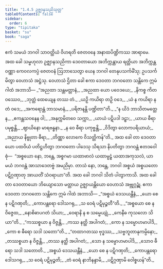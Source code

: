```yaml
---
title: "1.4.5 ဥဇ္ဈာနသညိသုတ္တ"
tableOfContents: false
sidebar:
  order: 6
type: "tipitaka"
basket: "su"
book: "saga"
---
```



<DynamicBreadcrumb />

<Division number="35" book="saga">

<Paragraph number="188" book="saga">
ဧကံ သမယံ ဘဂဝါ သာဝတ္ထိယံ ဝိဟရတိ ဇေတဝနေ အနာထပိဏ္ဍိကဿ အာရာမေ. အထ ခေါ သမ္ဗဟုလာ ဥဇ္ဈာနသညိကာ ဒေဝတာယော အဘိက္ကန္တာယ ရတ္တိယာ အဘိက္ကန္တဝဏ္ဏာ ကေဝလကပ္ပံ ဇေတဝနံ ဩဘာသေတွာ ယေန ဘဂဝါ တေနုပသင်္ကမိံသု; ဥပသင်္ကမိတွာ ဝေဟာသံ အဋ္ဌံသု. ဝေဟာသံ ဌိတာ ခေါ ဧကာ ဒေဝတာ ဘဂဝတော သန္တိကေ ဣမံ ဂါထံ အဘာသိ—
</Paragraph>

<Paragraph number="189" type="verses" book="saga">
_“အညထာ သန္တမတ္တာနံ,_  
_အညထာ ယော ပဝေဒယေ;_  
_နိကစ္စ ကိတဝဿေဝ,_  
_ဘုတ္တံ ထေယျေန တဿ တံ._  

</Paragraph>

<Paragraph number="190" type="verses" book="saga">
_ယဉှိ ကယိရာ တဉှိ ဝဒေ,_  
_ယံ န ကယိရာ န တံ ဝဒေ;_  
_အကရောန္တံ ဘာသမာနံ,_  
_ပရိဇာနန္တိ ပဏ္ဍိတာ”တိ._  

</Paragraph>

<Paragraph number="191" type="verses" book="saga">
_“န ယိဒံ ဘာသိတမတ္တေန,_  
_ဧကန္တသဝနေန ဝါ;_  
_အနုက္ကမိတဝေ သက္ကာ,_  
_ယာယံ ပဋိပဒါ ဒဠှာ;_  
_ယာယ ဓီရာ ပမုစ္စန္တိ,_  
_ဈာယိနော မာရဗန္ဓနာ._  

</Paragraph>

<Paragraph number="192" type="verses" book="saga">
_န ဝေ ဓီရာ ပကုဗ္ဗန္တိ,_  
_ဝိဒိတွာ လောကပရိယာယံ;_  
_အညာယ နိဗ္ဗုတာ ဓီရာ,_  
_တိဏ္ဏာ လောကေ ဝိသတ္တိကန်”တိ._  

</Paragraph>

<Paragraph number="193" book="saga">
အထ ခေါ တာ ဒေဝတာယော ပထဝိယံ ပတိဋ္ဌဟိတွာ ဘဂဝတော ပါဒေသု သိရသာ နိပတိတွာ ဘဂဝန္တံ ဧတဒဝေါစုံ—  “အစ္စယော နော, ဘန္တေ, အစ္စဂမာ ယထာဗာလံ ယထာမူဠှံ ယထာအကုသလံ, ယာ မယံ ဘဂဝန္တံ အာသာဒေတဗ္ဗံ အမညိမှာ. တာသံ နော, ဘန္တေ, ဘဂဝါ အစ္စယံ အစ္စယတော ပဋိဂ္ဂဏှာတု အာယတိံ သံဝရာယာ”တိ. အထ ခေါ ဘဂဝါ သိတံ ပါတွာကာသိ. အထ ခေါ တာ ဒေဝတာယော ဘိယျောသော မတ္တာယ ဥဇ္ဈာယန္တိယော ဝေဟာသံ အဗ္ဘုဂ္ဂဉ္ဆုံ. ဧကာ ဒေဝတာ ဘဂဝတော သန္တိကေ ဣမံ ဂါထံ အဘာသိ—
</Paragraph>

<Paragraph number="194" type="verses" book="saga">
_“အစ္စယံ ဒေသယန္တီနံ,_  
_ယော စေ န ပဋိဂဏှတိ;_  
_ကောပန္တရော ဒေါသဂရု,_  
_သ ဝေရံ ပဋိမုဉ္စတီ”တိ._  

</Paragraph>

<Paragraph number="195" type="verses" book="saga">
_“အစ္စယော စေ န ဝိဇ္ဇေထ,_  
_နောစိဓာပဂတံ သိယာ;_  
_ဝေရာနိ န စ သမ္မေယျုံ,_  
_ကေနီဓ ကုသလော သိယာ”တိ._  

</Paragraph>

<Paragraph number="196" type="verses" book="saga">
_“ကဿစ္စယာ န ဝိဇ္ဇန္တိ,_  
_ကဿ နတ္ထိ အပါဂတံ;_  
_ကော န သမ္မောဟမာပါဒိ,_  
_ကော စ ဓီရော သဒါ သတော”တိ._  

</Paragraph>

<Paragraph number="197" type="verses" book="saga">
_“တထာဂတဿ ဗုဒ္ဓဿ,_  
_သဗ္ဗဘူတာနုကမ္ပိနော;_  
_တဿစ္စယာ န ဝိဇ္ဇန္တိ,_  
_တဿ နတ္ထိ အပါဂတံ;_  
_သော န သမ္မောဟမာပါဒိ,_  
_သောဝ ဓီရော သဒါ သတောတိ._  

</Paragraph>

<Paragraph number="198" type="verses" book="saga">
_အစ္စယံ ဒေသယန္တီနံ,_  
_ယော စေ န ပဋိဂဏှတိ;_  
_ကောပန္တရော ဒေါသဂရု,_  
_သ ဝေရံ ပဋိမုဉ္စတိ;_  
_တံ ဝေရံ နာဘိနန္ဒာမိ,_  
_ပဋိဂ္ဂဏှာမိ ဝေါစ္စယန်”တိ._
</Paragraph>
</Division>